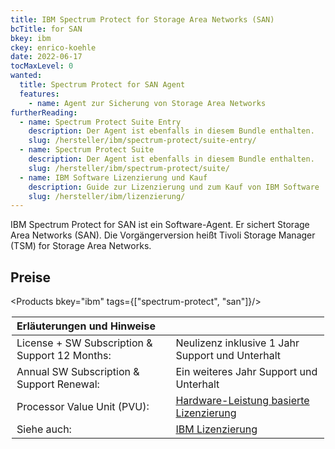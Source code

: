 ```yaml
---
title: IBM Spectrum Protect for Storage Area Networks (SAN)
bcTitle: for SAN
bkey: ibm
ckey: enrico-koehle
date: 2022-06-17
tocMaxLevel: 0
wanted:
  title: Spectrum Protect for SAN Agent
  features:
    - name: Agent zur Sicherung von Storage Area Networks
furtherReading:
  - name: Spectrum Protect Suite Entry
    description: Der Agent ist ebenfalls in diesem Bundle enthalten.
    slug: /hersteller/ibm/spectrum-protect/suite-entry/
  - name: Spectrum Protect Suite
    description: Der Agent ist ebenfalls in diesem Bundle enthalten.
    slug: /hersteller/ibm/spectrum-protect/suite/
  - name: IBM Software Lizenzierung und Kauf
    description: Guide zur Lizenzierung und zum Kauf von IBM Software
    slug: /hersteller/ibm/lizenzierung/
---
```




<Intro>

IBM Spectrum Protect for SAN ist ein Software-Agent. Er sichert Storage Area Networks (SAN). Die Vorgängerversion heißt Tivoli Storage Manager (TSM) for Storage Area Networks.

</Intro>

<TOC />

## Preise

<Products bkey="ibm" tags={["spectrum-protect", "san"]}/>

<Legend>

|Erläuterungen und Hinweise||
|:----------------------------------|:-|
|License + SW Subscription & Support 12 Months:|Neulizenz inklusive 1 Jahr Support und Unterhalt|
|Annual SW Subscription & Support Renewal:|Ein weiteres Jahr Support und Unterhalt|
|Processor Value Unit (PVU):|[Hardware-Leistung basierte Lizenzierung](/hersteller/ibm/spectrum-protect/#pvu-lizenzierung)|
|Siehe auch:|[IBM Lizenzierung](/hersteller/ibm/lizenzierung/)|

</Legend>
